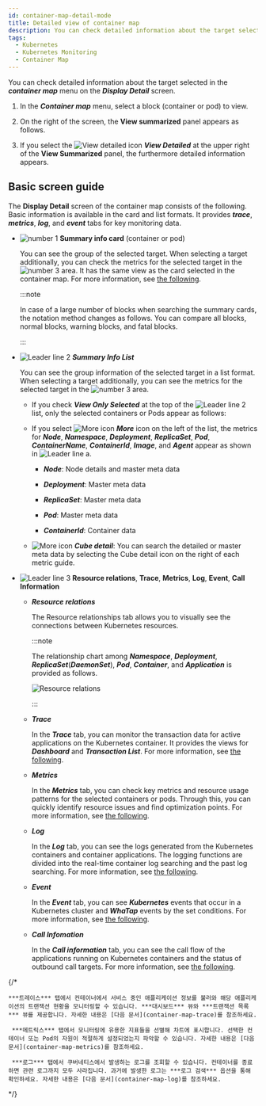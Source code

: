 ```yaml
---
id: container-map-detail-mode
title: Detailed view of container map
description: You can check detailed information about the target selected in the container map menu on the detailed view screen.
tags:
  - Kubernetes
  - Kubernetes Monitoring
  - Container Map
---
```


You can check detailed information about the target selected in the **_container map_** menu on the **_Display Detail_** screen.

1. In the **_Container map_** menu, select a block (container or pod) to view. 

2. On the right of the screen, the **View summarized** panel appears as follows. 

   <ImgLang img='k8s-container-sum.png' desc='Container map summary view' />

3. If you select the ![View detailed icon](/img/ico-detail-mode.svg) **_View Detailed_** at the upper right of the **View Summarized** panel, the furthermore detailed information appears.

## Basic screen guide

The **Display Detail** screen of the container map consists of the following. Basic information is available in the card and list formats. It provides **_trace_**, **_metrics_**, **_log_**, and **_event_** tabs for key monitoring data. 

<ImgLang img='k8s-container-detail.png' desc='Detailed view screen' />

- ![number 1](/img/number-01.png) **Summary info card** (container or pod)

  You can see the group of the selected target. When selecting a target additionally, you can check the metrics for the selected target in the ![number 3](/img/number-03.png) area. It has the same view as the card selected in the container map. For more information, see [the following](container-map).

  :::note

  In case of a large number of blocks when searching the summary cards, the notation method changes as follows. You can compare all blocks, <span class='normal'>normal</span> blocks, <span class='slow'>warning</span> blocks, and <span class='vslow'>fatal</span> blocks.

  <ImgLang img='k8s-container-card-block.png' desc='블록 개수가 많을 경우 요약 정보 카드' />

  :::

- ![Leader line 2](/img/number-02.png) **_Summary Info List_**

  You can see the group information of the selected target in a list format. When selecting a target additionally, you can see the metrics for the selected target in the ![number 3](/img/number-03.png) area. 

  - If you check **_View Only Selected_** at the top of the ![Leader line 2](/img/number-02.png) list, only the selected containers or Pods appear as follows: 

    <ImgLang img='k8s-container-detail-list-selected.png' desc='View only selected' />

  - If you select ![More icon](/img/right-arrow.svg) **_More_** icon on the left of the list, the metrics for **_Node_**, **_Namespace_**, **_Deployment_**, **_ReplicaSet_**, **_Pod_**, **_ContainerName_**, **_ContainerId_**, **_Image_**, and **_Agent_** appear as shown in ![Leader line a](/img/char-a.svg).

    - **_Node_**: Node details and master meta data

    - **_Deployment_**: Master meta data

    - **_ReplicaSet_**: Master meta data

    - **_Pod_**: Master meta data

    - **_ContainerId_**: Container data

  - ![More icon](/img/ico-more.svg) **_Cube detail_**: You can search the detailed or master meta data by selecting the Cube detail icon on the right of each metric guide.

- ![Leader line 3](/img/number-03.png) **Resource relations**, **Trace**, **Metrics**, **Log**, **Event**, **Call Information**

  - **_Resource relations_**

    The Resource relationships tab allows you to visually see the connections between Kubernetes resources. 

    :::note 

    The relationship chart among **_Namespace_**, **_Deployment_**, **_ReplicaSet_**(**_DaemonSet_**), **_Pod_**, **_Container_**, and **_Application_** is provided as follows. 

    ![Resource relations](/img/k8s-container-detail-rr-s.png)

    :::

  - **_Trace_** 

    In the **_Trace_** tab, you can monitor the transaction data for active applications on the Kubernetes container. It provides the views for **_Dashboard_** and **_Transaction List_**. For more information, see [the following](container-map-trace).

  - **_Metrics_**

    In the **_Metrics_** tab, you can check key metrics and resource usage patterns for the selected containers or pods. Through this, you can quickly identify resource issues and find optimization points. For more information, see [the following](container-map-metrics).

  - **_Log_** 

    In the **_Log_** tab, you can see the logs generated from the Kubernetes containers and container applications. The logging functions are divided into the real-time container log searching and the past log searching. For more information, see [the following](container-map-log).

  - **_Event_** 

    In the **_Event_** tab, you can see **_Kubernetes_** events that occur in a Kubernetes cluster and **_WhaTap_** events by the set conditions. For more information, see [the following](container-map-event).

  - **_Call Infomation_**

    In the **_Call information_** tab, you can see the call flow of the applications running on Kubernetes containers and the status of outbound call targets. For more information, see [the following](container-map-call-information).

{/* 

```
***트레이스*** 탭에서 컨테이너에서 서비스 중인 애플리케이션 정보를 불러와 해당 애플리케이션의 트랜잭션 현황을 모니터링할 수 있습니다. ***대시보드*** 뷰와 ***트랜잭션 목록*** 뷰를 제공합니다. 자세한 내용은 [다음 문서](container-map-trace)를 참조하세요.

 ***메트릭스*** 탭에서 모니터링에 유용한 지표들을 선별해 차트에 표시합니다. 선택한 컨테이너 또는 Pod의 자원이 적절하게 설정되었는지 파악할 수 있습니다. 자세한 내용은 [다음 문서](container-map-metrics)를 참조하세요.

 ***로그*** 탭에서 쿠버네티스에서 발생하는 로그를 조회할 수 있습니다. 컨테이너를 종료하면 관련 로그까지 모두 사라집니다. 과거에 발생한 로그는 ***로그 검색*** 옵션을 통해 확인하세요. 자세한 내용은 [다음 문서](container-map-log)를 참조하세요.
```

*/}
